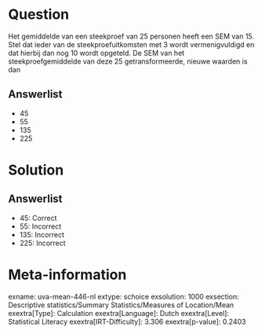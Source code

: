 Question
========

Het gemiddelde van een steekproef van 25 personen heeft een SEM van 15.
Stel dat ieder van de steekproefuitkomsten met 3 wordt vermenigvuldigd
en dat hierbij dan nog 10 wordt opgeteld. De SEM van het
steekproefgemiddelde van deze 25 getransformeerde, nieuwe waarden is dan

Answerlist
----------

* 45
* 55
* 135
* 225

Solution
========

Answerlist
----------

* 45: Correct
* 55: Incorrect
* 135: Incorrect
* 225: Incorrect

Meta-information
================
exname: uva-mean-446-nl
extype: schoice
exsolution: 1000
exsection: Descriptive statistics/Summary Statistics/Measures of Location/Mean
exextra[Type]: Calculation
exextra[Language]: Dutch
exextra[Level]: Statistical Literacy
exextra[IRT-Difficulty]: 3.306
exextra[p-value]: 0.2403
